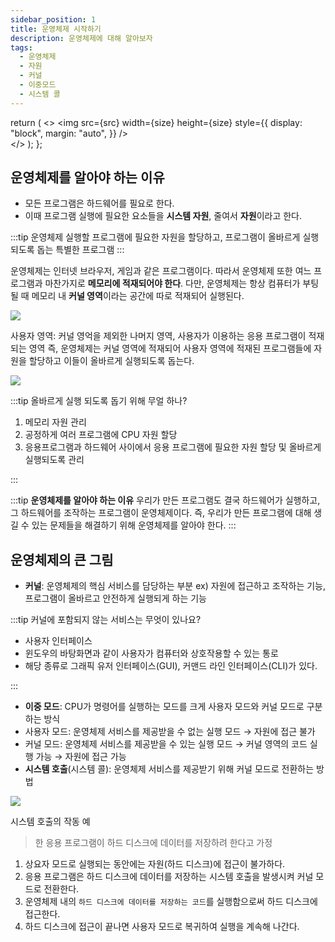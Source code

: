 ```yaml
---
sidebar_position: 1
title: 운영체제 시작하기
description: 운영체제에 대해 알아보자
tags:
  - 운영체제
  - 자원
  - 커널
  - 이중모드
  - 시스템 콜
---
```


  return (
    <>
      <img
        src={src}
        width={size}
        height={size}
        style={{
          display: "block",
          margin: "auto",
        }}
      />
      <br />
    </>
  );
};

## 운영체제를 알아야 하는 이유

- 모든 프로그램은 하드웨어를 필요로 한다.
- 이때 프로그램 실행에 필요한 요소들을 **시스템 자원**, 줄여서 **자원**이라고 한다.

:::tip 운영체제
실행할 프로그램에 필요한 자원을 할당하고, 프로그램이 올바르게 실행되도록 돕는 특별한 프로그램
:::

운영체제는 인터넷 브라우저, 게임과 같은 프로그램이다. 따라서 운영체제 또한 여느 프로그램과 마찬가지로 **메모리에 적재되어야 한다**.
다만, 운영체제는 항상 컴퓨터가 부팅될 때 메모리 내 **커널 영역**이라는 공간에 따로 적재되어 실행된다.

<Image
  src="https://user-images.githubusercontent.com/64428916/209461239-f936f5bd-dbb9-40a4-b995-20aaf73a5f11.png"
  size="400"
/>

사용자 영역: 커널 영억을 제외한 나머지 영역, 사용자가 이용하는 응용 프로그램이 적재되는 영역
즉, 운영체제는 커널 영역에 적재되어 사용자 영역에 적재된 프로그램들에 자원을 할당하고 이들이 올바르게 실행되도록 돕는다.

<Image
  src="https://user-images.githubusercontent.com/64428916/209461266-3b806782-2e9d-4966-9c51-f1afb2d00a38.png"
  size="500"
/>

:::tip 올바르게 실행 되도록 돕기 위해 무얼 하나?

1. 메모리 자원 관리
2. 공정하게 여러 프로그램에 CPU 자원 할당
3. 응용프로그램과 하드웨어 사이에서 응용 프로그램에 필요한 자원 할당 및 올바르게 실행되도록 관리

:::

:::tip **운영체제를 알아야 하는 이유**
우리가 만든 프로그램도 결국 하드웨어가 실행하고, 그 하드웨어를 조작하는 프로그램이 운영체제이다. 즉, 우리가 만든 프로그램에 대해 생길 수 있는 문제들을 해결하기 위해 운영체제를 알아야 한다.
:::

## 운영체제의 큰 그림

- **커널**: 운영체제의 핵심 서비스를 담당하는 부분
  ex) 자원에 접근하고 조작하는 기능, 프로그램이 올바르고 안전하게 실행되게 하는 기능

:::tip 커널에 포함되지 않는 서비스는 무엇이 있나요?

- 사용자 인터페이스
- 윈도우의 바탕화면과 같이 사용자가 컴퓨터와 상호작용할 수 있는 통로
- 해당 종류로 그래픽 유저 인터페이스(GUI), 커맨드 라인 인터페이스(CLI)가 있다.

:::

- **이중 모드**: CPU가 명령어를 실행하는 모드를 크게 사용자 모드와 커널 모드로 구분하는 방식
- 사용자 모드: 운영체제 서비스를 제공받을 수 없는 실행 모드 → 자원에 접근 불가
- 커널 모드: 운영체제 서비스를 제공받을 수 있는 실행 모드 → 커널 영역의 코드 실행 가능 → 자원에 접근 가능
- **시스템 호출**(시스템 콜): 운영체제 서비스를 제공받기 위해 커널 모드로 전환하는 방법

<Image
  src="https://user-images.githubusercontent.com/64428916/209461276-81607c85-dc46-4ce9-b419-9feb9e798835.png"
  size="500"
/>

시스템 호출의 작동 예

> 한 응용 프로그램이 하드 디스크에 데이터를 저장하려 한다고 가정

1. 상요자 모드로 실행되는 동안에는 자원(하드 디스크)에 접근이 불가하다.
2. 응용 프로그램은 하드 디스크에 데이터를 저장하는 시스템 호출을 발생시켜 커널 모드로 전환한다.
3. 운영체제 내의 `하드 디스크에 데이터를 저장하는 코드`를 실행함으로써 하드 디스크에 접근한다.
4. 하드 디스크에 접근이 끝나면 사용자 모드로 복귀하여 실행을 계속해 나간다.
